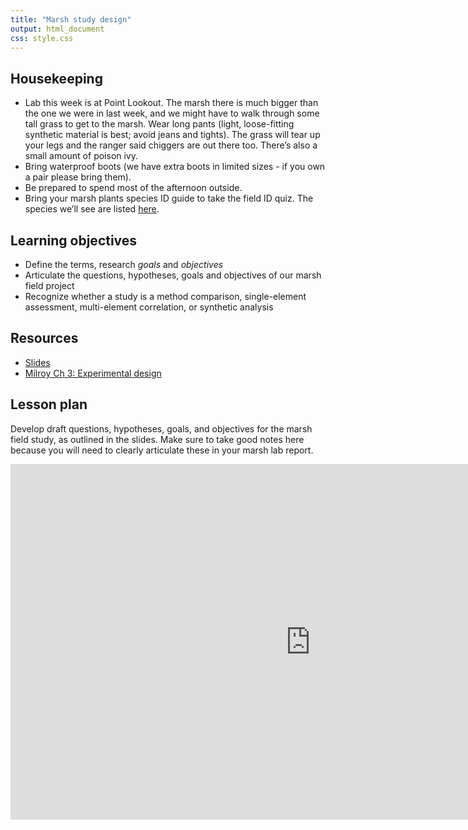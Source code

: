 ```yaml
---
title: "Marsh study design"
output: html_document
css: style.css
---
```

## Housekeeping

* Lab this week is at Point Lookout. The marsh there is much bigger than the one we were in last week, and we might have to walk through some tall grass to get to the marsh. Wear long pants (light, loose-fitting synthetic material is best; avoid jeans and tights). The grass will tear up your legs and the ranger said chiggers are out there too. There's also a small amount of poison ivy.
* Bring waterproof boots (we have extra boots in limited sizes - if you own a pair please bring them). 
* Be prepared to spend most of the afternoon outside. 
* Bring your marsh plants species ID guide to take the field ID quiz. The species we'll see are listed [here](https://mrne392.github.io/assessment/marsh-species.html).

## Learning objectives

* Define the terms, research *goals* and *objectives*
* Articulate the questions, hypotheses, goals and objectives of our marsh field project
* Recognize whether a study is a method comparison, single-element assessment, multi-element correlation, or synthetic analysis

## Resources

* [Slides](https://docs.google.com/presentation/d/1NXQgJZzBut3QTaZZ2cHx8jJ7H_w2aJ7Sf5fcoUD1VI8/edit?usp=sharing)
* [Milroy Ch 3: Experimental design](https://mrne392.github.io/lesson-plans/readings/Milroy_Ch3.pdf)

## Lesson plan

Develop draft questions, hypotheses, goals, and objectives for the marsh field study, as outlined in the slides. Make sure to take good notes here because you will need to clearly articulate these in your marsh lab report. 

<iframe src="https://docs.google.com/presentation/d/1NXQgJZzBut3QTaZZ2cHx8jJ7H_w2aJ7Sf5fcoUD1VI8/embed?start=false&loop=false&delayms=3000" frameborder="0" width="960" height="569" allowfullscreen="true" mozallowfullscreen="true" webkitallowfullscreen="true" data-external="1"></iframe>
